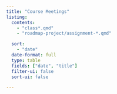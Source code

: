```yaml
---
title: "Course Meetings"
listing:
  contents:
    - "class*.qmd"
    - "roadmap-project/assignment-*.qmd"

  sort: 
    - "date"
  date-format: full
  type: table
  fields: ["date", "title"]
  filter-ui: false
  sort-ui: false

---
```


